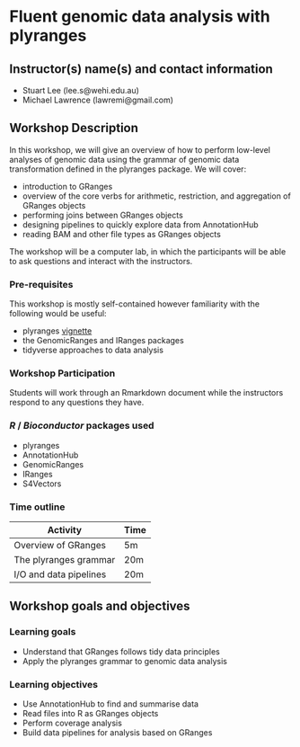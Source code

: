 # Fluent genomic data analysis with plyranges

## Instructor(s) name(s) and contact information

* Stuart Lee (lee.s@wehi.edu.au)
* Michael Lawrence (lawremi@gmail.com)


## Workshop Description

In this workshop, we will give an overview of how to perform low-level
analyses of genomic data using the  grammar of genomic data transformation
defined in the plyranges package. We will cover:

- introduction to GRanges
- overview of the core verbs for arithmetic, restriction, and aggregation of GRanges objects
- performing joins between GRanges objects
- designing pipelines to quickly explore data from AnnotationHub
- reading BAM and other file types as GRanges objects

The workshop will be a computer lab, in which the participants will be able to 
ask questions and interact with the instructors.

### Pre-requisites

This workshop is mostly self-contained however familiarity with the following would be useful:

- plyranges [vignette](https://sa-lee.github.io/plyranges/articles/an-introduction.html)
- the GenomicRanges and IRanges packages
- tidyverse approaches to data analysis

 
### Workshop Participation

Students will work through an Rmarkdown document while the instructors respond to any questions they have.

### _R_ / _Bioconductor_ packages used

- plyranges
- AnnotationHub
- GenomicRanges
- IRanges
- S4Vectors

### Time outline


| Activity                     | Time |
|------------------------------|------|
| Overview of GRanges          | 5m   |
| The plyranges grammar        | 20m  |
| I/O and data pipelines       | 20m  |

## Workshop goals and objectives


### Learning goals


* Understand that GRanges follows tidy data principles
* Apply the plyranges grammar to genomic data analysis


### Learning objectives

* Use AnnotationHub to find and summarise data
* Read files into R as GRanges objects
* Perform coverage analysis 
* Build data pipelines for analysis based on GRanges
